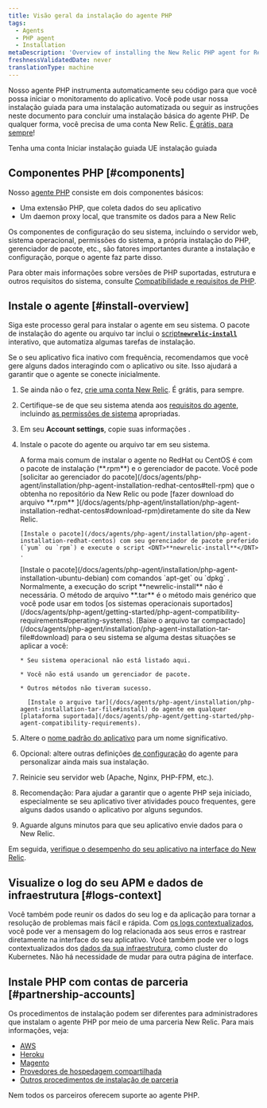 ```yaml
---
title: Visão geral da instalação do agente PHP
tags:
  - Agents
  - PHP agent
  - Installation
metaDescription: 'Overview of installing the New Relic PHP agent for RedHat, CentOS, Ubuntu, or Debian, or for the tar archive.'
freshnessValidatedDate: never
translationType: machine
---
```


Nosso agente PHP instrumenta automaticamente seu código para que você possa iniciar o monitoramento do aplicativo. Você pode usar nossa instalação guiada para uma instalação automatizada ou seguir as instruções neste documento para concluir uma instalação básica do agente PHP. De qualquer forma, você precisa de uma conta New Relic. [É grátis, para sempre](/docs/accounts/accounts-billing/new-relic-one-pricing-billing/new-relic-one-pricing-billing/#how-pricing-works)!

<ButtonGroup>
  <ButtonLink role="button" to="https://newrelic.com/signup" variant="primary">
    Tenha uma conta
  </ButtonLink>

  <ButtonLink role="button" to="https://one.newrelic.com/marketplace/install-data-source?account=1&state=bb67253f-7a93-7d81-de1b-66eda54291f5" variant="primary">
    Iniciar instalação guiada
  </ButtonLink>

  <ButtonLink role="button" to="https://one.eu.newrelic.com/launcher/nr1-core.explorer?platform[accountId]=1&platform[$isFallbackTimeRange]=true&platform[timeRange][duration]=1800000&pane=eyJuZXJkbGV0SWQiOiJ0dWNzb24ucGxnLWluc3RydW1lbnQtZXZlcnl0aGluZyJ9&cards[0]=eyJuZXJkbGV0SWQiOiJzZXR1cC1uZXJkbGV0cy5zZXR1cC1waHAtaW50ZWdyYXRpb24iLCJhY2NvdW50SWQiOjI2NDA0MDl9&state=f79eeff7-ccd0-d779-67a7-62bbac6fc692" variant="primary">
    UE instalação guiada
  </ButtonLink>
</ButtonGroup>

## Componentes PHP [#components]

Nosso [agente PHP](/docs/agents/php-agent/getting-started/new-relic-php) consiste em dois componentes básicos:

* Uma extensão PHP, que coleta dados do seu aplicativo
* Um daemon proxy local, que transmite os dados para a New Relic

Os componentes de configuração do seu sistema, incluindo o servidor web, sistema operacional, permissões do sistema, a própria instalação do PHP, gerenciador de pacote, etc., são fatores importantes durante a instalação e configuração, porque o agente faz parte disso.

Para obter mais informações sobre versões de PHP suportadas, estrutura e outros requisitos do sistema, consulte [Compatibilidade e requisitos de PHP](/docs/agents/php-agent/getting-started/php-agent-compatibility-requirements).

## Instale o agente [#install-overview]

Siga este processo geral para instalar o agente em seu sistema. O pacote de instalação do agente ou arquivo tar inclui o [script<DNT>**`newrelic-install`**</DNT> ](/docs/agents/php-agent/installation/newrelic-install-script)interativo, que automatiza algumas tarefas de instalação.

<Callout variant="tip">
  Se o seu aplicativo fica inativo com frequência, recomendamos que você gere alguns dados interagindo com o aplicativo ou site. Isso ajudará a garantir que o agente se conecte inicialmente.
</Callout>

1. Se ainda não o fez, [crie uma conta New Relic](https://newrelic.com/signup). É grátis, para sempre.

2. Certifique-se de que seu sistema atenda aos [requisitos do agente](/docs/agents/php-agent/getting-started/php-agent-compatibility-requirements), incluindo [as permissões de sistema](/docs/agents/php-agent/getting-started/php-agent-compatibility-requirements#permissions) apropriadas.

3. Em seu <DNT>**Account settings**</DNT>, copie suas informações <InlinePopover type="licenseKey" />.

4. Instale o pacote do agente ou arquivo tar em seu sistema.

   <CollapserGroup>
     <Collapser id="install-redhat-centos" title="RedHat ou CentOS">
       A forma mais comum de instalar o agente no RedHat ou CentOS é com o pacote de instalação (<DNT>**.rpm**</DNT>) e o gerenciador de pacote. Você pode [solicitar ao gerenciador do pacote](/docs/agents/php-agent/installation/php-agent-installation-redhat-centos#tell-rpm) que o obtenha no repositório da New Relic ou pode [fazer download do arquivo <DNT>**.rpm**</DNT> ](/docs/agents/php-agent/installation/php-agent-installation-redhat-centos#download-rpm)diretamente do site da New Relic.

       [Instale o pacote](/docs/agents/php-agent/installation/php-agent-installation-redhat-centos) com seu gerenciador de pacote preferido (`yum` ou `rpm`) e execute o script <DNT>**newrelic-install**</DNT> .
     </Collapser>

     <Collapser id="intall-ubuntu-debian" title="Ubuntu ou Debian">
       [Instale o pacote](/docs/agents/php-agent/installation/php-agent-installation-ubuntu-debian) com comandos `apt-get` ou `dpkg` . Normalmente, a execução do script <DNT>**newrelic-install**</DNT> não é necessária.
     </Collapser>

     <Collapser id="install-tar" title="Arquivo alcatrão">
       O método de arquivo <DNT>**.tar**</DNT> é o método mais genérico que você pode usar em todos [os sistemas operacionais suportados](/docs/agents/php-agent/getting-started/php-agent-compatibility-requirements#operating-systems). [Baixe o arquivo tar compactado](/docs/agents/php-agent/installation/php-agent-installation-tar-file#download) para o seu sistema se alguma destas situações se aplicar a você:

       * Seu sistema operacional não está listado aqui.

       * Você não está usando um gerenciador de pacote.

       * Outros métodos não tiveram sucesso.

         [Instale o arquivo tar](/docs/agents/php-agent/installation/php-agent-installation-tar-file#install) do agente em qualquer [plataforma suportada](/docs/agents/php-agent/getting-started/php-agent-compatibility-requirements).
     </Collapser>
   </CollapserGroup>

5. Altere o [nome padrão do aplicativo](/docs/site/naming-your-application) para um nome significativo.

6. Opcional: altere outras definições [de configuração](/docs/agents/php-agent/configuration/php-agent-configuration) do agente para personalizar ainda mais sua instalação.

7. Reinicie seu servidor web (Apache, Nginx, PHP-FPM, etc.).

8. Recomendação: Para ajudar a garantir que o agente PHP seja iniciado, especialmente se seu aplicativo tiver atividades pouco frequentes, gere alguns dados usando o aplicativo por alguns segundos.

9. Aguarde alguns minutos para que seu aplicativo envie dados para o New Relic.

Em seguida, [verifique o desempenho do seu aplicativo na interface do New Relic](/docs/apm/applications-menu/monitoring/apm-overview-page).

<InstallFeedback />

## Visualize o log do seu APM e dados de infraestrutura [#logs-context]

Você também pode reunir os dados do seu log e da aplicação para tornar a resolução de problemas mais fácil e rápida. Com [os logs contextualizados](/docs/logs/logs-context/configure-logs-context-php/), você pode ver a mensagem do log relacionada aos seus erros e rastrear diretamente na interface do seu aplicativo. Você também pode ver o logs contextualizados dos [dados da sua infraestrutura](/docs/logs/forward-logs/forward-your-logs-using-infrastructure-agent/), como cluster do Kubernetes. Não há necessidade de mudar para outra página de interface.

## Instale PHP com contas de parceria [#partnership-accounts]

Os procedimentos de instalação podem ser diferentes para administradores que instalam o agente PHP por meio de uma parceria New Relic. Para mais informações, veja:

* [AWS](/docs/accounts-partnerships/partnerships/partner-based-installation/amazon-web-services-aws-users)
* [Heroku](/docs/agents/php-agent/installation/php-agent-heroku)
* [Magento](/docs/accounts-partnerships/partnerships/partner-based-installation/log-install-new-relic-partners#magento)
* [Provedores de hospedagem compartilhada](/docs/agents/php-agent/installation/install-php-agent-shared-hosting-service)
* [Outros procedimentos de instalação de parceria](/docs/accounts-partnerships/partnerships/partner-based-installation/log-install-new-relic-partners)

Nem todos os parceiros oferecem suporte ao agente PHP.